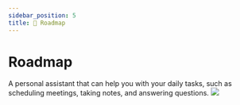 ```yaml
---
sidebar_position: 5
title: 🎯 Roadmap
---
```


# Roadmap

A personal assistant that can help you with your daily tasks, such as scheduling meetings, taking notes, and answering questions.
![](/img/north-star-quivr.png)
